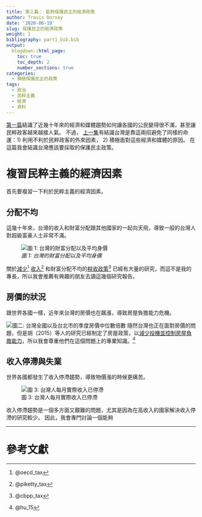 ```yaml
---
title: 第三篇： 能夠保護民主的經濟政策
author: Travis Dorsey
date: '2020-06-19'
slug: 保護民主的經濟政策
weight: 1
bibliography: part1_bib.bib
output:
  blogdown::html_page:
    toc: true
    toc_depth: 2
    number_sections: true
categories:
  - 積極保護民主的政策
tags:
  - 政治
  - 民粹主義
  - 經濟
  - 資料
---
```


[第一篇](/中文版/積極保護民主的政策/第一篇民粹主義浪潮如何來台/)結識了近幾十年來的經濟和媒體趨勢如何讓各國的公民變得很不滿，甚至讓民粹政客越來越接人氣。 不過， [上一集](/中文版/積極保護民主的政策/第二篇台灣避免粹主義/)有結識台灣是靠這兩招避免了同樣的命運：1) 利用不利於民粹政客的外來因素， 2) 積極面對這些經濟和媒體的原因。 在這篇我會結識台灣應該要採取的保護民主政策。

# 複習民粹主義的經濟因素
首先要複習一下利於民粹主義的經濟因素。

## 分配不均
這幾十年來，台灣的收入和財富分配跟其他國家的一起向天飛，導致一般的台灣人對超級富豪人士非常不滿。

![*圖 1: 台灣的財富分配以及平均身價*](/zh/2020-04-02-_files/Taiwan Welath Pyramid.jpg)

關於[減少](http://www.oecd.org/economy/labour/49421421.pdf)^[@oecd_tax]  [收入](https://www.nber.org/papers/w17616.pdf)^[@piketty_tax]  和財富分配不均的[稅收政策](https://www.cbpp.org/sites/default/files/atoms/files/12-15-16sfp.pdf)^[@cbpp_tax] 已經有大量的研究，而這不是我的專長，所以我會推薦有興趣的朋友去讀這幾個研究報告。

## 房價的狀況
跟世界各國一樣，近年來台灣的房價也在飆漲，導致房屋負擔能力危機。

![*圖二: 台灣全國以及台北市的季度房價中位數倍數*](/zh/2020-04-02-_files/Quarterly Housing Median Multiple for Taiwan_zh.jpg)
隨然台灣也正在面對房價的問題，但是胡（2015）等人的研究已經制定了房屋政策，以[減少投機並控制房屋負擔能力](http://www.econ.sinica.edu.tw/UpFiles/2013090214141704234/Periodicals_Pdf2013090215154369017/EC452-3.pdf)，所以我會尊重他們在這個問題上的專業知識。^[@hu_15]


## 收入停滯與失業
世界各國都發生了收入停滯趨勢，導致物價漲的時候更痛苦。

![圖 3: 台灣人每月實際收入已停滯](/zh/2020-04-02-_files/Real Monthly Earnings in Taiwan_zh.jpg)

收入停滯趨勢是一個多方面又艱難的問題，尤其是因為在高收入的國家解決收入停滯的研究較少。 因此，我會專門討論一個能夠


***
# 參考文獻